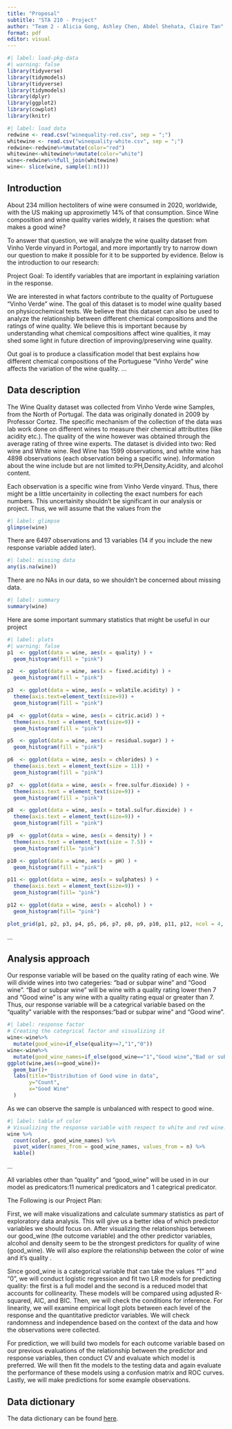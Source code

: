 ```yaml
---
title: "Proposal"
subtitle: "STA 210 - Project"
author: "Team 2 - Alicia Gong, Ashley Chen, Abdel Shehata, Claire Tan"
format: pdf
editor: visual
---
```


```r
#| label: load-pkg-data
#| warning: false
library(tidyverse)
library(tidymodels)
library(tidyverse)
library(tidymodels)
library(dplyr)
library(ggplot2)
library(cowplot)
library(knitr)
```

```r
#| label: load data
redwine <- read.csv("winequality-red.csv", sep = ";")
whitewine <- read.csv("winequality-white.csv", sep = ";")
redwine<-redwine%>%mutate(color="red")
whitewine<-whitewine%>%mutate(color="white")
wine<-redwine%>%full_join(whitewine)
wine<- slice(wine, sample(1:n()))
```

## Introduction

About 234 million hectoliters of wine were consumed in 2020, worldwide, with the US making up approximetly 14% of that consumption. Since Wine composition and wine quality varies widely, it raises the question: what makes a good wine?

\par

To answer that question, we will analyze the wine quality dataset from Vinho Verde vinyard in Portogal, and more importantly try to narrow down our question to make it possible for it to be supported by evidence. Below is the introduction to our research:

\par

Project Goal: To identify variables that are important in explaining variation in the response.

We are interested in what factors contribute to the quality of Portuguese "Vinho Verde" wine. The goal of this dataset is to model wine quality based on physicochemical tests. We believe that this dataset can also be used to analyze the relationship between different chemical compositions and the ratings of wine quality. We believe this is important because by understanding what chemical compositions affect wine qualities, it may shed some light in future direction of improving/preserving wine quality.

Out goal is to produce a classification model that best explains how different chemical compositions of the Portuguese "Vinho Verde" wine affects the variation of the wine quality. ...

## Data description

The Wine Quality dataset was collected from Vinho Verde wine Samples, from the North of Portugal. The data was originally donated in 2009 by Professor Cortez. The specific mechanism of the collection of the data was lab work done on different wines to measure their chemical attributites (like acidity etc.). The quality of the wine however was obtained through the average rating of three wine experts. The dataset is divided into two: Red wine and White wine. Red Wine has 1599 observations, and white wine has 4898 observations (each observation being a specific wine). Information about the wine include but are not limited to:PH,Density,Acidity, and alcohol content.

\par

Each observation is a specific wine from Vinho Verde vinyard. Thus, there might be a little uncertainity in collecting the exact numbers for each numbers. This uncertainity shouldn't be significant in our analysis or project. Thus, we will assume that the values from the

```r
#| label: glimpse
glimpse(wine)
```

There are 6497 observations and 13 variables (14 if you include the new response variable added later).

```r
#| label: missing data
any(is.na(wine))


```

There are no NAs in our data, so we shouldn't be concerned about missing data.

```r
#| label: summary
summary(wine)

```

Here are some important summary statistics that might be useful in our project

```r
#| label: plots
#| warning: false
p1  <- ggplot(data = wine, aes(x = quality) ) + 
  geom_histogram(fill = "pink") 

p2  <- ggplot(data = wine, aes(x = fixed.acidity) ) + 
  geom_histogram(fill = "pink") 

p3  <- ggplot(data = wine, aes(x = volatile.acidity) ) + 
  theme(axis.text=element_text(size=9)) + 
  geom_histogram(fill = "pink") 

p4  <- ggplot(data = wine, aes(x = citric.acid) ) + 
  theme(axis.text = element_text(size=9)) + 
  geom_histogram(fill = "pink") 

p5  <- ggplot(data = wine, aes(x = residual.sugar) ) +
  geom_histogram(fill = "pink")

p6  <- ggplot(data = wine, aes(x = chlorides) ) + 
  theme(axis.text = element_text(size = 11)) + 
  geom_histogram(fill = "pink") 

p7  <- ggplot(data = wine, aes(x = free.sulfur.dioxide) ) + 
  theme(axis.text = element_text(size=9)) + 
  geom_histogram(fill = "pink") 

p8  <- ggplot(data = wine, aes(x = total.sulfur.dioxide) ) + 
  theme(axis.text = element_text(size=9)) + 
  geom_histogram(fill = "pink")

p9  <- ggplot(data = wine, aes(x = density) ) + 
  theme(axis.text = element_text(size = 7.5)) + 
  geom_histogram(fill= "pink")

p10 <- ggplot(data = wine, aes(x = pH) ) + 
  geom_histogram(fill = "pink")

p11 <- ggplot(data = wine, aes(x = sulphates) ) + 
  theme(axis.text = element_text(size=9)) + 
  geom_histogram(fill= "pink")

p12 <- ggplot(data = wine, aes(x = alcohol) ) + 
  geom_histogram(fill= "pink")

plot_grid(p1, p2, p3, p4, p5, p6, p7, p8, p9, p10, p11, p12, ncol = 4, nrow = 3)

```

...

## Analysis approach

Our response variable will be based on the quality rating of each wine. We will divide wines into two categeries: "bad or subpar wine" and "Good wine". "Bad or subpar wine" will be wine with a quality rating lower then 7 and "Good wine" is any wine with a quality rating equal or greater than 7. Thus, our response variable will be a categrical variable based on the "quality" variable with the responses:"bad or subpar wine" and "Good wine".

```r
#| label: response factor
# Creating the categrical factor and visualizing it
wine<-wine%>%
  mutate(good_wine=if_else(quality>=7,"1","0"))
wine<-wine%>%
  mutate(good_wine_names=if_else(good_wine=="1","Good wine","Bad or subpar wine"))
ggplot(wine,aes(x=good_wine))+
  geom_bar()+
  labs(title="Distribution of Good wine in data",
       y="Count",
       x="Good Wine"
  )
```

As we can observe the sample is unbalanced with respect to good wine.

```r
#| label: table of color
# Visualizing the response variable with respect to white and red wine.
wine %>%
  count(color, good_wine_names) %>%
  pivot_wider(names_from = good_wine_names, values_from = n) %>%
  kable()
```

...

All variables other than "quality" and "good_wine" will be used in in our model as predicators:11 numerical predicators and 1 categrical predicator.

\par

The Following is our Project Plan:

\par

First, we will make visualizations and calculate summary statistics as part of exploratory data analysis. This will give us a better idea of which predictor variables we should focus on. After visualizing the relationships between our good_wine (the outcome variable) and the other predictor variables, alcohol and density seem to be the strongest predictors for quality of wine (good_wine). We will also explore the relationship between the color of wine and it's quality .

Since good_wine is a categorical variable that can take the values "1" and "0", we will conduct logistic regression and fit two LR models for predicting quality: the first is a full model and the second is a reduced model that accounts for collinearity. These models will be compared using adjusted R-squared, AIC, and BIC. Then, we will check the conditions for inference. For linearity, we will examine empirical logit plots between each level of the response and the quantitative predictor variables. We will check randomness and independence based on the context of the data and how the observations were collected.

For prediction, we will build two models for each outcome variable based on our previous evaluations of the relationship between the predictor and response variables, then conduct CV and evaluate which model is preferred. We will then fit the models to the testing data and again evaluate the performance of these models using a confusion matrix and ROC curves. Lastly, we will make predictions for some example observations.

## Data dictionary

The data dictionary can be found [here](https://archive.ics.uci.edu/ml/datasets/wine+quality).
